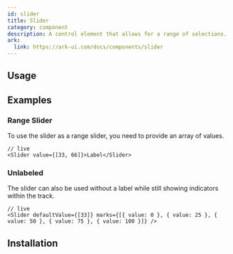 ```yaml
---
id: slider
title: Slider
category: component
description: A control element that allows for a range of selections.
ark:
  link: https://ark-ui.com/docs/components/slider
---
```


## Usage

<ComponentPlayground />

## Examples

### Range Slider

To use the slider as a range slider, you need to provide an array of values.

```tsx
// live
<Slider value={[33, 66]}>Label</Slider>
```

### Unlabeled

The slider can also be used without a label while still showing indicators within the track.

```tsx
// live
<Slider defaultValue={[33]} marks={[{ value: 0 }, { value: 25 }, { value: 50 }, { value: 75 }, { value: 100 }]} />
```

## Installation

<InstallationGuide />
